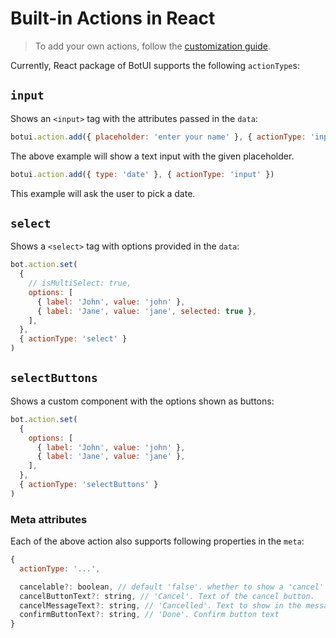 
# Built-in Actions in React

> To add your own actions, follow the [customization guide](./custom).

Currently, React package of BotUI supports the following `actionType`s:

## `input`

Shows an `<input>` tag with the attributes passed in the `data`:

```js
botui.action.add({ placeholder: 'enter your name' }, { actionType: 'input' })
```

The above example will show a text input with the given placeholder.

```js
botui.action.add({ type: 'date' }, { actionType: 'input' })
```

This example will ask the user to pick a date.

## `select`

Shows a `<select>` tag with options provided in the `data`:

```js
bot.action.set(
  {
    // isMultiSelect: true,
    options: [
      { label: 'John', value: 'john' },
      { label: 'Jane', value: 'jane', selected: true },
    ],
  },
  { actionType: 'select' }
)
```
## `selectButtons`

Shows a custom component with the options shown as buttons:

```js
bot.action.set(
  {
    options: [
      { label: 'John', value: 'john' },
      { label: 'Jane', value: 'jane' },
    ],
  },
  { actionType: 'selectButtons' }
)
```

### Meta attributes
Each of the above action also supports following properties in the `meta`:

```js
{
  actionType: '...',

  cancelable?: boolean, // default 'false'. whether to show a 'cancel' button or not.
  cancelButtonText?: string, // 'Cancel'. Text of the cancel button.
  cancelMessageText?: string, // 'Cancelled'. Text to show in the message after an action is cancelled.
  confirmButtonText?: string, // 'Done'. Confirm button text
}
```